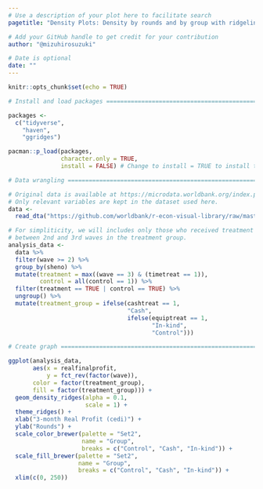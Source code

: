 ```yaml
---
# Use a description of your plot here to facilitate search
pagetitle: "Density Plots: Density by rounds and by group with ridgelines"

# Add your GitHub handle to get credit for your contribution
author: "@mizuhirosuzuki"

# Date is optional
date: ""
---
```


```r
knitr::opts_chunk$set(echo = TRUE)
```

```r

# Install and load packages ===========================================================

packages <- 
  c("tidyverse",
    "haven",
    "ggridges")

pacman::p_load(packages, 
               character.only = TRUE, 
               install = FALSE) # Change to install = TRUE to install the required packages

# Data wrangling =====================================================================

# Original data is available at https://microdata.worldbank.org/index.php/catalog/2249.
# Only relevant variables are kept in the dataset used here.
data <- 
  read_dta("https://github.com/worldbank/r-econ-visual-library/raw/master/Library/Data/ReplicationDataGhanaJDE_short.dta")

# For simpliticity, we will includes only those who received treatment 
# between 2nd and 3rd waves in the treatment group.
analysis_data <- 
  data %>%
  filter(wave >= 2) %>%
  group_by(sheno) %>%
  mutate(treatment = max((wave == 3) & (timetreat == 1)),
         control = all(control == 1)) %>%
  filter(treatment == TRUE | control == TRUE) %>%
  ungroup() %>%
  mutate(treatment_group = ifelse(cashtreat == 1, 
                                  "Cash",
                                  ifelse(equiptreat == 1,
                                         "In-kind", 
                                         "Control")))

# Create graph ====================================================================

ggplot(analysis_data, 
       aes(x = realfinalprofit,
           y = fct_rev(factor(wave)),
       color = factor(treatment_group), 
       fill = factor(treatment_group))) +
  geom_density_ridges(alpha = 0.1, 
                      scale = 1) +
  theme_ridges() +
  xlab("3-month Real Profit (cedi)") +
  ylab("Rounds") +
  scale_color_brewer(palette = "Set2", 
                     name = "Group", 
                     breaks = c("Control", "Cash", "In-kind")) +
  scale_fill_brewer(palette = "Set2",
                    name = "Group", 
                    breaks = c("Control", "Cash", "In-kind")) +
  xlim(c(0, 250))

```


